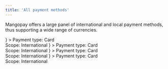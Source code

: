```yaml
---
title: 'All payment methods'
---
```


Mangopay offers a large panel of international and local payment methods, thus supporting a wide range of currencies.

<CardGroup cols={2}>
  <Card 
    title="American express"
    href="/concepts/payments/payment-methods/american-express" 
    icon={
            <svg width="41" height="25" viewBox="0 0 41 25" fill="none" xmlns="http://www.w3.org/2000/svg">
            <rect x="0.162296" y="0.0461731" width="40" height="24" rx="5" fill="#006FCF"/>
            <path d="M31.0584 10.9003H33.3301V5.62187H30.8579V6.35684L30.3902 5.62187H28.2521V6.55728L27.8512 5.62187H23.9091C23.7755 5.62187 23.6419 5.68869 23.5083 5.68869C23.3746 5.68869 23.3078 5.7555 23.1742 5.82232C23.0406 5.88913 22.9737 5.88913 22.8401 5.95595V5.62187H11.5483L11.2143 6.49047L10.8802 5.62187H8.20759V6.55728L7.8067 5.62187H5.66861L4.7332 7.89359V10.9003H6.26995L6.53721 10.1653H7.07173L7.33899 10.9003H19.0985V10.2321L19.5662 10.9003H22.8401V10.4994C22.9069 10.5662 23.0406 10.5662 23.1074 10.633C23.1742 10.6998 23.3078 10.6998 23.3746 10.7666C23.5083 10.8335 23.6419 10.8335 23.7755 10.8335H26.1809L26.4481 10.0985H26.9826L27.2499 10.8335H30.5238V10.1653L31.0584 10.9003ZM34.7332 17.5818V12.6375H16.359L15.8913 13.3056L15.4236 12.6375H10.0784V17.9159H15.4236L15.8913 17.2477L16.359 17.9159H19.6998V16.78H19.5662C20.0339 16.78 20.4348 16.7132 20.7688 16.5796V17.9827H23.1742V17.3145L23.6419 17.9827H33.5973C33.9982 17.849 34.3991 17.7822 34.7332 17.5818Z" fill="white" fillOpacity="0.2"/>
            <path d="M33.5973 16.3121H31.7933V17.0471H33.5305C34.2655 17.0471 34.7332 16.5794 34.7332 15.9112C34.7332 15.2431 34.3323 14.909 33.6642 14.909H32.8624C32.6619 14.909 32.5283 14.7754 32.5283 14.5749C32.5283 14.3745 32.6619 14.2409 32.8624 14.2409H34.3991L34.7332 13.5059H32.9292C32.1942 13.5059 31.7265 13.9736 31.7265 14.5749C31.7265 15.2431 32.1274 15.5772 32.7956 15.5772H33.5973C33.7978 15.5772 33.9314 15.7108 33.9314 15.9112C33.9982 16.1785 33.8646 16.3121 33.5973 16.3121ZM30.3234 16.3121H28.5194V17.0471H30.2566C30.9916 17.0471 31.4593 16.5794 31.4593 15.9112C31.4593 15.2431 31.0584 14.909 30.3902 14.909H29.5884C29.388 14.909 29.2544 14.7754 29.2544 14.5749C29.2544 14.3745 29.388 14.2409 29.5884 14.2409H31.1252L31.4593 13.5059H29.6552C28.9203 13.5059 28.4526 13.9736 28.4526 14.5749C28.4526 15.2431 28.8535 15.5772 29.5216 15.5772H30.3234C30.5238 15.5772 30.6575 15.7108 30.6575 15.9112C30.7243 16.1785 30.5238 16.3121 30.3234 16.3121ZM27.9849 14.174V13.4391H25.1786V16.9803H27.9849V16.2453H25.9804V15.5103H27.9181V14.7754H25.9804V14.1072H27.9849V14.174ZM23.4414 14.174C23.7755 14.174 23.9091 14.3745 23.9091 14.5749C23.9091 14.7754 23.7755 14.9758 23.4414 14.9758H22.4392V14.1072L23.4414 14.174ZM22.4392 15.7108H22.8401L23.9091 16.9803H24.9114L23.7087 15.644C24.31 15.5103 24.6441 15.1095 24.6441 14.5749C24.6441 13.9068 24.1764 13.4391 23.4414 13.4391H21.5706V16.9803H22.3724L22.4392 15.7108ZM20.3011 14.6417C20.3011 14.909 20.1675 15.1094 19.8334 15.1094H18.7644V14.174H19.7666C20.1007 14.174 20.3011 14.3745 20.3011 14.6417ZM17.9626 13.4391V16.9803H18.7644V15.7776H19.8334C20.5684 15.7776 21.1029 15.3099 21.1029 14.5749C21.1029 13.9068 20.6352 13.3723 19.9002 13.3723L17.9626 13.4391ZM16.7599 16.9803H17.7622L16.359 15.1763L17.7622 13.4391H16.7599L15.8913 14.5749L15.0227 13.4391H14.0205L15.4236 15.1763L14.0205 16.9135H15.0227L15.8913 15.7776L16.7599 16.9803ZM13.7532 14.174V13.4391H10.947V16.9803H13.7532V16.2453H11.7488V15.5103H13.6864V14.7754H11.7488V14.1072H13.7532V14.174ZM29.9893 7.89341L31.3924 10.0315H32.3947V6.4903H31.5929V8.82883L31.3924 8.49475L30.123 6.4903H29.0539V10.0315H29.8557V7.62615L29.9893 7.89341ZM26.5149 7.8266L26.7822 7.09163L27.0495 7.8266L27.3835 8.62838H26.1809L26.5149 7.8266ZM27.9181 10.0315H28.7867L27.2499 6.4903H26.1809L24.6441 10.0315H25.5127L25.8468 9.29653H27.584L27.9181 10.0315ZM24.1764 10.0315L24.5105 9.29653H24.31C23.7087 9.29653 23.3746 8.89564 23.3746 8.2943V8.22749C23.3746 7.62615 23.7087 7.22526 24.31 7.22526H25.1786V6.4903H24.2432C23.1742 6.4903 22.5728 7.22526 22.5728 8.22749V8.2943C22.5728 9.36335 23.1742 10.0315 24.1764 10.0315ZM21.1697 10.0315H21.9715V6.55711H21.1697V10.0315ZM19.4325 7.22526C19.7666 7.22526 19.9002 7.42571 19.9002 7.62615C19.9002 7.8266 19.7666 8.02704 19.4325 8.02704H18.4303V7.15845L19.4325 7.22526ZM18.4303 8.76201H18.8312L19.9002 10.0315H20.9025L19.6998 8.69519C20.3011 8.56156 20.6352 8.16067 20.6352 7.62615C20.6352 6.958 20.1675 6.4903 19.4325 6.4903H17.5617V10.0315H18.3635L18.4303 8.76201ZM16.9604 7.22526V6.4903H14.1541V10.0315H16.9604V9.29653H14.9559V8.56157H16.8936V7.8266H14.9559V7.15845H16.9604V7.22526ZM10.8802 10.0315H11.6152L12.6174 7.15845V10.0315H13.4192V6.4903H12.0829L11.2811 8.89564L10.4793 6.4903H9.143V10.0315H9.94478V7.15845L10.8802 10.0315ZM6.53721 7.8266L6.80447 7.09163L7.07173 7.8266L7.40581 8.62838H6.20313L6.53721 7.8266ZM7.94033 10.0315H8.80892L7.27218 6.4903H6.26995L4.7332 10.0315H5.6018L5.93587 9.29653H7.67307L7.94033 10.0315Z" fill="white"/>
            </svg>
    }
  >
    Payment type: Card<br />
    Scope: International
  </Card>
  <Card 
    title="Apple Pay"
    href="/concepts/payments/payment-methods/american-express" 
    icon={
        <svg width="40" height="30" viewBox="0 0 40 30" fill="none" xmlns="http://www.w3.org/2000/svg">
        <rect x="0.499605" y="0.500394" width="38.9811" height="28.9685" rx="4.5" transform="matrix(1 0.000788505 -0.000789832 1 0.024077 -0.000393792)" fill="white" stroke="#E7E7E7"/>
        <path d="M10.0479 9.75052C10.4246 9.27929 10.6803 8.64657 10.6128 8C10.0613 8.02742 9.38833 8.36385 8.99869 8.83544C8.64884 9.2393 8.33919 9.89851 8.41992 10.518C9.03901 10.5717 9.65753 10.2085 10.0479 9.75052Z" fill="black"/>
        <path d="M10.6058 10.6388C9.70674 10.5853 8.94231 11.1491 8.51296 11.1491C8.08337 11.1491 7.42589 10.6658 6.71478 10.6789C5.78921 10.6924 4.9304 11.2158 4.46071 12.0481C3.49465 13.7132 4.20577 16.183 5.14521 17.5391C5.60143 18.21 6.15124 18.9487 6.87571 18.9222C7.56021 18.8954 7.82851 18.479 8.66055 18.479C9.49197 18.479 9.73365 18.9222 10.4582 18.9088C11.2096 18.8953 11.6794 18.2375 12.1356 17.566C12.659 16.8012 12.8732 16.0627 12.8867 16.0222C12.8732 16.0087 11.4378 15.4581 11.4245 13.8068C11.4109 12.4243 12.5515 11.7666 12.6051 11.7258C11.9611 10.7732 10.9547 10.6658 10.6058 10.6388Z" fill="black"/>
        <path d="M18.4342 8.76782C20.3883 8.76782 21.7491 10.1148 21.7491 12.0759C21.7491 14.044 20.3603 15.398 18.3852 15.398H16.2216V18.8387H14.6584V8.76782L18.4342 8.76782ZM16.2216 14.0859H18.0153C19.3763 14.0859 20.1509 13.3532 20.1509 12.0829C20.1509 10.8128 19.3763 10.0869 18.0223 10.0869H16.2216V14.0859Z" fill="black"/>
        <path d="M22.1575 16.752C22.1575 15.4677 23.1415 14.6791 24.8865 14.5814L26.8963 14.4628V13.8975C26.8963 13.0809 26.3449 12.5924 25.4238 12.5924C24.5513 12.5924 24.0069 13.0111 23.8744 13.6672H22.4507C22.5344 12.3411 23.6649 11.364 25.4796 11.364C27.2592 11.364 28.3967 12.3062 28.3967 13.7788V18.8387H26.952V17.6313H26.9173C26.4916 18.4479 25.5633 18.9643 24.6003 18.9643C23.1625 18.9643 22.1575 18.071 22.1575 16.752ZM26.8963 16.089V15.5097L25.0886 15.6213C24.1883 15.6842 23.6789 16.082 23.6789 16.7101C23.6789 17.3521 24.2093 17.7709 25.0189 17.7709C26.0727 17.7709 26.8963 17.045 26.8963 16.089Z" fill="black"/>
        <path d="M29.7608 21.5396V20.3182C29.8722 20.3461 30.1234 20.3461 30.2492 20.3461C30.947 20.3461 31.324 20.053 31.5542 19.2993C31.5542 19.2853 31.6869 18.8527 31.6869 18.8457L29.0349 11.4966H30.6678L32.5245 17.4708H32.5522L34.4089 11.4966H36.0001L33.2501 19.2224C32.6222 21.0022 31.8964 21.5745 30.3749 21.5745C30.2492 21.5745 29.8722 21.5605 29.7608 21.5396Z" fill="black"/>
</svg>
    }
  >
    Payment type: Card<br />
    Scope: International
  </Card>
  <Card 
    title="American express"
    href="/concepts/payments/payment-methods/american-express" 
    icon={
            <svg width="41" height="25" viewBox="0 0 41 25" fill="none" xmlns="http://www.w3.org/2000/svg">
            <rect x="0.162296" y="0.0461731" width="40" height="24" rx="5" fill="#006FCF"/>
            <path d="M31.0584 10.9003H33.3301V5.62187H30.8579V6.35684L30.3902 5.62187H28.2521V6.55728L27.8512 5.62187H23.9091C23.7755 5.62187 23.6419 5.68869 23.5083 5.68869C23.3746 5.68869 23.3078 5.7555 23.1742 5.82232C23.0406 5.88913 22.9737 5.88913 22.8401 5.95595V5.62187H11.5483L11.2143 6.49047L10.8802 5.62187H8.20759V6.55728L7.8067 5.62187H5.66861L4.7332 7.89359V10.9003H6.26995L6.53721 10.1653H7.07173L7.33899 10.9003H19.0985V10.2321L19.5662 10.9003H22.8401V10.4994C22.9069 10.5662 23.0406 10.5662 23.1074 10.633C23.1742 10.6998 23.3078 10.6998 23.3746 10.7666C23.5083 10.8335 23.6419 10.8335 23.7755 10.8335H26.1809L26.4481 10.0985H26.9826L27.2499 10.8335H30.5238V10.1653L31.0584 10.9003ZM34.7332 17.5818V12.6375H16.359L15.8913 13.3056L15.4236 12.6375H10.0784V17.9159H15.4236L15.8913 17.2477L16.359 17.9159H19.6998V16.78H19.5662C20.0339 16.78 20.4348 16.7132 20.7688 16.5796V17.9827H23.1742V17.3145L23.6419 17.9827H33.5973C33.9982 17.849 34.3991 17.7822 34.7332 17.5818Z" fill="white" fillOpacity="0.2"/>
            <path d="M33.5973 16.3121H31.7933V17.0471H33.5305C34.2655 17.0471 34.7332 16.5794 34.7332 15.9112C34.7332 15.2431 34.3323 14.909 33.6642 14.909H32.8624C32.6619 14.909 32.5283 14.7754 32.5283 14.5749C32.5283 14.3745 32.6619 14.2409 32.8624 14.2409H34.3991L34.7332 13.5059H32.9292C32.1942 13.5059 31.7265 13.9736 31.7265 14.5749C31.7265 15.2431 32.1274 15.5772 32.7956 15.5772H33.5973C33.7978 15.5772 33.9314 15.7108 33.9314 15.9112C33.9982 16.1785 33.8646 16.3121 33.5973 16.3121ZM30.3234 16.3121H28.5194V17.0471H30.2566C30.9916 17.0471 31.4593 16.5794 31.4593 15.9112C31.4593 15.2431 31.0584 14.909 30.3902 14.909H29.5884C29.388 14.909 29.2544 14.7754 29.2544 14.5749C29.2544 14.3745 29.388 14.2409 29.5884 14.2409H31.1252L31.4593 13.5059H29.6552C28.9203 13.5059 28.4526 13.9736 28.4526 14.5749C28.4526 15.2431 28.8535 15.5772 29.5216 15.5772H30.3234C30.5238 15.5772 30.6575 15.7108 30.6575 15.9112C30.7243 16.1785 30.5238 16.3121 30.3234 16.3121ZM27.9849 14.174V13.4391H25.1786V16.9803H27.9849V16.2453H25.9804V15.5103H27.9181V14.7754H25.9804V14.1072H27.9849V14.174ZM23.4414 14.174C23.7755 14.174 23.9091 14.3745 23.9091 14.5749C23.9091 14.7754 23.7755 14.9758 23.4414 14.9758H22.4392V14.1072L23.4414 14.174ZM22.4392 15.7108H22.8401L23.9091 16.9803H24.9114L23.7087 15.644C24.31 15.5103 24.6441 15.1095 24.6441 14.5749C24.6441 13.9068 24.1764 13.4391 23.4414 13.4391H21.5706V16.9803H22.3724L22.4392 15.7108ZM20.3011 14.6417C20.3011 14.909 20.1675 15.1094 19.8334 15.1094H18.7644V14.174H19.7666C20.1007 14.174 20.3011 14.3745 20.3011 14.6417ZM17.9626 13.4391V16.9803H18.7644V15.7776H19.8334C20.5684 15.7776 21.1029 15.3099 21.1029 14.5749C21.1029 13.9068 20.6352 13.3723 19.9002 13.3723L17.9626 13.4391ZM16.7599 16.9803H17.7622L16.359 15.1763L17.7622 13.4391H16.7599L15.8913 14.5749L15.0227 13.4391H14.0205L15.4236 15.1763L14.0205 16.9135H15.0227L15.8913 15.7776L16.7599 16.9803ZM13.7532 14.174V13.4391H10.947V16.9803H13.7532V16.2453H11.7488V15.5103H13.6864V14.7754H11.7488V14.1072H13.7532V14.174ZM29.9893 7.89341L31.3924 10.0315H32.3947V6.4903H31.5929V8.82883L31.3924 8.49475L30.123 6.4903H29.0539V10.0315H29.8557V7.62615L29.9893 7.89341ZM26.5149 7.8266L26.7822 7.09163L27.0495 7.8266L27.3835 8.62838H26.1809L26.5149 7.8266ZM27.9181 10.0315H28.7867L27.2499 6.4903H26.1809L24.6441 10.0315H25.5127L25.8468 9.29653H27.584L27.9181 10.0315ZM24.1764 10.0315L24.5105 9.29653H24.31C23.7087 9.29653 23.3746 8.89564 23.3746 8.2943V8.22749C23.3746 7.62615 23.7087 7.22526 24.31 7.22526H25.1786V6.4903H24.2432C23.1742 6.4903 22.5728 7.22526 22.5728 8.22749V8.2943C22.5728 9.36335 23.1742 10.0315 24.1764 10.0315ZM21.1697 10.0315H21.9715V6.55711H21.1697V10.0315ZM19.4325 7.22526C19.7666 7.22526 19.9002 7.42571 19.9002 7.62615C19.9002 7.8266 19.7666 8.02704 19.4325 8.02704H18.4303V7.15845L19.4325 7.22526ZM18.4303 8.76201H18.8312L19.9002 10.0315H20.9025L19.6998 8.69519C20.3011 8.56156 20.6352 8.16067 20.6352 7.62615C20.6352 6.958 20.1675 6.4903 19.4325 6.4903H17.5617V10.0315H18.3635L18.4303 8.76201ZM16.9604 7.22526V6.4903H14.1541V10.0315H16.9604V9.29653H14.9559V8.56157H16.8936V7.8266H14.9559V7.15845H16.9604V7.22526ZM10.8802 10.0315H11.6152L12.6174 7.15845V10.0315H13.4192V6.4903H12.0829L11.2811 8.89564L10.4793 6.4903H9.143V10.0315H9.94478V7.15845L10.8802 10.0315ZM6.53721 7.8266L6.80447 7.09163L7.07173 7.8266L7.40581 8.62838H6.20313L6.53721 7.8266ZM7.94033 10.0315H8.80892L7.27218 6.4903H6.26995L4.7332 10.0315H5.6018L5.93587 9.29653H7.67307L7.94033 10.0315Z" fill="white"/>
            </svg>
    }
  >
    Payment type: Card<br />
    Scope: International
  </Card>
  <Card 
    title="Apple Pay"
    href="/concepts/payments/payment-methods/american-express" 
    icon={
        <svg width="40" height="30" viewBox="0 0 40 30" fill="none" xmlns="http://www.w3.org/2000/svg">
        <rect x="0.499605" y="0.500394" width="38.9811" height="28.9685" rx="4.5" transform="matrix(1 0.000788505 -0.000789832 1 0.024077 -0.000393792)" fill="white" stroke="#E7E7E7"/>
        <path d="M10.0479 9.75052C10.4246 9.27929 10.6803 8.64657 10.6128 8C10.0613 8.02742 9.38833 8.36385 8.99869 8.83544C8.64884 9.2393 8.33919 9.89851 8.41992 10.518C9.03901 10.5717 9.65753 10.2085 10.0479 9.75052Z" fill="black"/>
        <path d="M10.6058 10.6388C9.70674 10.5853 8.94231 11.1491 8.51296 11.1491C8.08337 11.1491 7.42589 10.6658 6.71478 10.6789C5.78921 10.6924 4.9304 11.2158 4.46071 12.0481C3.49465 13.7132 4.20577 16.183 5.14521 17.5391C5.60143 18.21 6.15124 18.9487 6.87571 18.9222C7.56021 18.8954 7.82851 18.479 8.66055 18.479C9.49197 18.479 9.73365 18.9222 10.4582 18.9088C11.2096 18.8953 11.6794 18.2375 12.1356 17.566C12.659 16.8012 12.8732 16.0627 12.8867 16.0222C12.8732 16.0087 11.4378 15.4581 11.4245 13.8068C11.4109 12.4243 12.5515 11.7666 12.6051 11.7258C11.9611 10.7732 10.9547 10.6658 10.6058 10.6388Z" fill="black"/>
        <path d="M18.4342 8.76782C20.3883 8.76782 21.7491 10.1148 21.7491 12.0759C21.7491 14.044 20.3603 15.398 18.3852 15.398H16.2216V18.8387H14.6584V8.76782L18.4342 8.76782ZM16.2216 14.0859H18.0153C19.3763 14.0859 20.1509 13.3532 20.1509 12.0829C20.1509 10.8128 19.3763 10.0869 18.0223 10.0869H16.2216V14.0859Z" fill="black"/>
        <path d="M22.1575 16.752C22.1575 15.4677 23.1415 14.6791 24.8865 14.5814L26.8963 14.4628V13.8975C26.8963 13.0809 26.3449 12.5924 25.4238 12.5924C24.5513 12.5924 24.0069 13.0111 23.8744 13.6672H22.4507C22.5344 12.3411 23.6649 11.364 25.4796 11.364C27.2592 11.364 28.3967 12.3062 28.3967 13.7788V18.8387H26.952V17.6313H26.9173C26.4916 18.4479 25.5633 18.9643 24.6003 18.9643C23.1625 18.9643 22.1575 18.071 22.1575 16.752ZM26.8963 16.089V15.5097L25.0886 15.6213C24.1883 15.6842 23.6789 16.082 23.6789 16.7101C23.6789 17.3521 24.2093 17.7709 25.0189 17.7709C26.0727 17.7709 26.8963 17.045 26.8963 16.089Z" fill="black"/>
        <path d="M29.7608 21.5396V20.3182C29.8722 20.3461 30.1234 20.3461 30.2492 20.3461C30.947 20.3461 31.324 20.053 31.5542 19.2993C31.5542 19.2853 31.6869 18.8527 31.6869 18.8457L29.0349 11.4966H30.6678L32.5245 17.4708H32.5522L34.4089 11.4966H36.0001L33.2501 19.2224C32.6222 21.0022 31.8964 21.5745 30.3749 21.5745C30.2492 21.5745 29.8722 21.5605 29.7608 21.5396Z" fill="black"/>
</svg>
    }
  >
    Payment type: Card<br />
    Scope: International
  </Card>
</CardGroup>